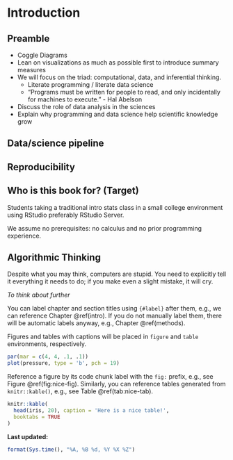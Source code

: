 # Introduction {#intro}


## Preamble

- Coggle Diagrams
- Lean on visualizations as much as possible first to introduce summary measures
- We will focus on the triad: computational, data, and inferential thinking.
    + Literate programming / literate data science
    + "Programs must be written for people to read, and only incidentally for machines to execute." - Hal Abelson
- Discuss the role of data analysis in the sciences
- Explain why programming and data science help scientific knowledge grow

## Data/science pipeline



## Reproducibility



## Who is this book for? (Target)


Students taking a traditional intro stats class in a small college environment using RStudio preferably RStudio Server. 

We assume no prerequisites: no calculus and no prior programming experience.  

<!-- Bookdown examples from Yihui -->

## Algorithmic Thinking

Despite what you may think, computers are stupid. You need to explicitly tell
it everything it needs to do; if you make even a slight mistake, it will cry.

*To think about further*

You can label chapter and section titles using `{#label}` after them, e.g., we can reference Chapter \@ref(intro). If you do not manually label them, there will be automatic labels anyway, e.g., Chapter \@ref(methods).

Figures and tables with captions will be placed in `figure` and `table` environments, respectively.

```r
par(mar = c(4, 4, .1, .1))
plot(pressure, type = 'b', pch = 19)
```

Reference a figure by its code chunk label with the `fig:` prefix, e.g., see Figure \@ref(fig:nice-fig). Similarly, you can reference tables generated from `knitr::kable()`, e.g., see Table \@ref(tab:nice-tab).

```r
knitr::kable(
  head(iris, 20), caption = 'Here is a nice table!',
  booktabs = TRUE
)
```

**Last updated:**

```r
format(Sys.time(), "%A, %B %d, %Y %X %Z")
```
